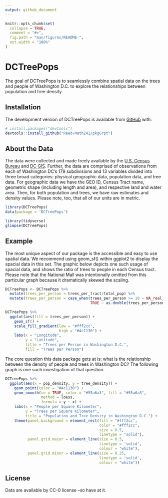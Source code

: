 ```yaml
---
output: github_document
---
```


<!-- README.md is generated from README.Rmd. Please edit that file -->

<!-- You'll still need to render `README.Rmd` regularly, to keep `README.md` up-to-date. `devtools::build_readme()` is handy for this.  -->

```r
knitr::opts_chunk$set(
  collapse = TRUE,
  comment = "#>",
  fig.path = "man/figures/README-",
  out.width = "100%"
)
```

# DCTreePops

<!-- badges: start -->
<!-- badges: end -->

The goal of DCTreePops is to seamlessly combine spatial data on the trees and people of Washington D.C. to explore the relationships between population and tree density. 

## Installation

The development version of DCTreePops is available from [GitHub](https://github.com/) with:

```r
# install.packages("devtools")
devtools::install_github("Reed-Math241/pkgGrpt")
```

## About the Data

The data were collected and made freely available by the [U.S. Census Bureau](https://opendata.dc.gov/datasets/acs-2018-population-variables-tract) and [DC GIS](https://opendata.dc.gov/datasets/f6c3c04113944f23a7993f2e603abaf2_23). 
Further, the data are comprised of observations from each of Washington DC's 179 subdivisions and 13 variables divided into three broad categories: physical geographic data, population data, and tree data. For geographic data we have the GEO ID, Census Tract name, geometric shape (including length and area), and respective land and water area. Then, for both population and trees, we have raw estimates and density values. Please note, too, that all of our units are in metric.

```r
library(DCTreePops)
data(package = 'DCTreePops')
```

```r
library(tidyverse)
glimpse(DCTreePops)
```

## Example

The most unique aspect of our package is the accessible and easy to use spatial data. We recommend using geom_sf() within ggplot2 to display the spacial data in this set. The graphic below depicts one such usage of spacial data, and shows the ratio of trees to people in each Census tract. Please note that the National Mall was intentionally omitted from this particular graph because it dramatically skewed the scaling. 

```r
DCTreePops <- DCTreePops %>%
  mutate(trees_per_person = trees_per_tract/total_pop) %>%
  mutate(trees_per_person = case_when(trees_per_person >= 10 ~ NA_real_,
                                      TRUE ~ as.double(trees_per_person)))

DCTreePops %>%
  ggplot(aes(fill = trees_per_person)) +
    geom_sf() +
    scale_fill_gradient(low = "#fff2cc",
                        high = "#4c1130") +
    labs(x = "Longitude",
         y = "Latitude",
         title = "Trees per Person in Washington D.C.",
         fill = "Trees per Person")
```

The core question this data package gets at is: what is the relationship between the density of people and trees in Washington DC? The following graph is one such investigation of that question. 

```r
DCTreePops %>%
  ggplot(aes(x = pop_density, y = tree_density)) +
    geom_point(color = "#4c1130") +
    geom_smooth(se = TRUE, color = "#55a6a3", fill = "#55a6a3", 
                method = loess,
                formula = y ~ x) +
    labs(x = "People per Square Kilometer",
         y = "Trees per Square Kilometer",
         title = "Population and Tree Density in Washington D.C.") +
    theme(panel.background = element_rect(fill = "#fff2cc",
                                          color = "#fff2cc",
                                          size = 0.5, 
                                          linetype = "solid"),
          panel.grid.major = element_line(size = 0.5, 
                                          linetype = 'solid',
                                          colour = "white"), 
          panel.grid.minor = element_line(size = 0.25, 
                                          linetype = 'solid',
                                          colour = "white"))
```

## License

Data are available by CC-0 license --so have at it.



